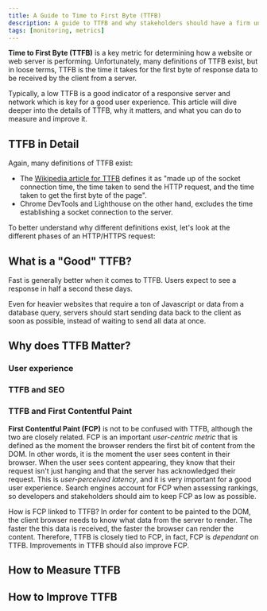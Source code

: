 ```yaml
---
title: A Guide to Time to First Byte (TTFB)
description: A guide to TTFB and why stakeholders should have a firm understanding of what TTFB is and how it effects business metrics.
tags: [monitoring, metrics]
---
```


**Time to First Byte (TTFB)** is a key metric for determining how a website or web server is performing.
Unfortunately, many definitions of TTFB exist, but in loose terms, TTFB is the time it takes for the first byte of response data to be received by the client from a server.

Typically, a low TTFB is a good indicator of a responsive server and network which is key for a good user experience.
This article will dive deeper into the details of TTFB, why it matters, and what you can do to measure and improve it.

## TTFB in Detail

Again, many definitions of TTFB exist:

- The [Wikipedia article for TTFB](https://en.wikipedia.org/wiki/Time_to_first_byte) defines it as "made up of the socket connection time, the time taken to send the HTTP request, and the time taken to get the first byte of the page".
- Chrome DevTools and Lighthouse on the other hand, excludes the time establishing a socket connection to the server.

To better understand why different definitions exist, let's look at the different phases of an HTTP/HTTPS request:

## What is a "Good" TTFB?

Fast is generally better when it comes to TTFB. Users expect to see a response in half a second these days.

Even for heavier websites that require a ton of Javascript or data from a database query, servers should
start sending data back to the client as soon as possible, instead of waiting to send all data at once.

## Why does TTFB Matter?

### User experience

### TTFB and SEO

### TTFB and First Contentful Paint

**First Contentful Paint (FCP)** is not to be confused with TTFB, although the two are closely related.
FCP is an important _user-centric metric_ that is defined as the moment the browser renders the first bit of content from the DOM. In other words, it is the
moment the user sees content in their browser.
When the user sees content appearing, they know that their request isn't just hanging and that the server has acknowledged their request.
This is _user-perceived latency_, and it is very important for a good user experience. Search engines account for FCP when assessing rankings, so developers and stakeholders should aim to
keep FCP as low as possible.

How is FCP linked to TTFB? In order for content to be painted to the DOM, the client browser needs to know what data from the server to render. The faster the this data is received,
the faster the browser can render the content. Therefore, TTFB is closely tied to FCP, in fact, FCP is _dependant_ on TTFB. Improvements in TTFB should also improve FCP.

## How to Measure TTFB

## How to Improve TTFB
